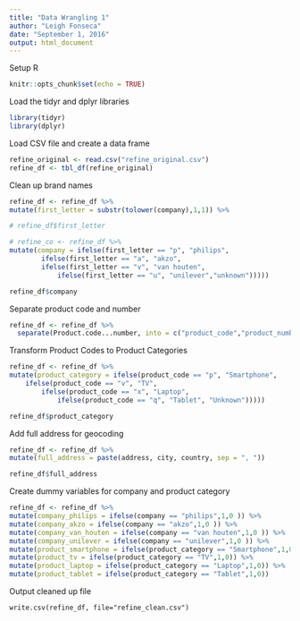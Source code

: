 ```yaml
---
title: "Data Wrangling 1"
author: "Leigh Fonseca"
date: "September 1, 2016"
output: html_document
---
```


Setup R
```r
knitr::opts_chunk$set(echo = TRUE)
```

Load the tidyr and dplyr libraries
```r
library(tidyr)
library(dplyr)
```

Load CSV file and create a data frame
```r
refine_original <- read.csv("refine_original.csv")
refine_df <- tbl_df(refine_original)
```

Clean up brand names
<!-- Clean up the 'company' column, so all of the misspellings of the brand names are standardized. For example, you can transform the values in the column to be: philips, akzo, van houten and unilever (all lowercase). -->
```r
refine_df <- refine_df %>%
mutate(first_letter = substr(tolower(company),1,1)) %>%

# refine_df$first_letter

# refine_co <- refine_df %>%
mutate(company = ifelse(first_letter == "p", "philips",
		ifelse(first_letter == "a", "akzo",
		ifelse(first_letter == "v", "van houten",
			ifelse(first_letter == "u", "unilever","unknown")))))

refine_df$company
```

Separate product code and number
<!-- Separate the product code and product number into separate columns i.e. add two new columns called product_code and product_number, containing the product code and number respectively -->
```r
refine_df <- refine_df %>%
  separate(Product.code...number, into = c("product_code","product_number"), sep = "-")

```

Transform Product Codes to Product Categories
<!-- You learn that the product codes actually represent the following product categories:
p = Smartphone
v = TV
x = Laptop
q = Tablet -->

```r
refine_df <- refine_df %>%
mutate(product_category = ifelse(product_code == "p", "Smartphone",
	ifelse(product_code == "v", "TV",
		ifelse(product_code == "x", "Laptop",
			ifelse(product_code == "q", "Tablet", "Unknown")))))

refine_df$product_category
```

Add full address for geocoding
<!-- You'd like to view the customer information on a map. In order to do that, the addresses need to be in a form that can be easily geocoded. Create a new column full_address that concatenates the three address fields (address, city, country), separated by commas. -->

```r
refine_df <- refine_df %>%
mutate(full_address = paste(address, city, country, sep = ", "))

refine_df$full_address
```

Create dummy variables for company and product category
<!-- Both the company name and product category are categorical variables i.e. they take only a fixed set of values. In order to use them in further analysis you need to create dummy variables. Create dummy binary variables for each of them with the prefix company_ and product_ i.e.
Add four binary (1 or 0) columns for company: company_philips, company_akzo, company_van_houten and company_unilever
Add four binary (1 or 0) columns for product category: product_smartphone, product_tv, product_laptop and product_tablet -->

```r
refine_df <- refine_df %>%
mutate(company_philips = ifelse(company == "philips",1,0 )) %>%
mutate(company_akzo = ifelse(company == "akzo",1,0 )) %>%
mutate(company_van_houten = ifelse(company == "van houten",1,0 )) %>%
mutate(company_unilever = ifelse(company == "unilever",1,0 )) %>%
mutate(product_smartphone = ifelse(product_category == "Smartphone",1,0)) %>%
mutate(product_tv = ifelse(product_category == "TV",1,0)) %>%
mutate(product_laptop = ifelse(product_category == "Laptop",1,0)) %>%
mutate(product_tablet = ifelse(product_category == "Tablet",1,0))
```

Output cleaned up file
```
write.csv(refine_df, file="refine_clean.csv")
```



